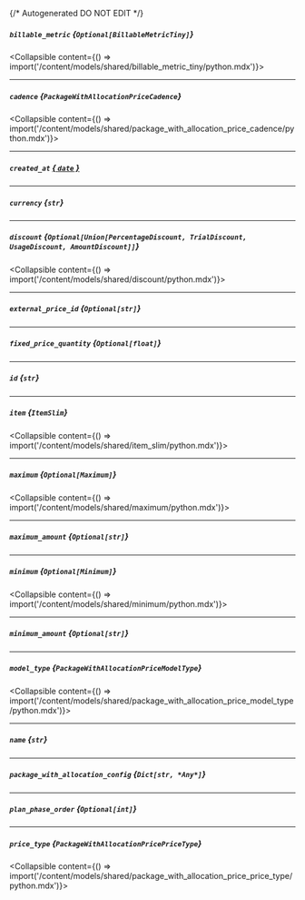 {/* Autogenerated DO NOT EDIT  */}

##### `billable_metric` *{`Optional[BillableMetricTiny]`}*
<Collapsible content={() => import('/content/models/shared/billable_metric_tiny/python.mdx')}>
</Collapsible>

---
##### `cadence` *{`PackageWithAllocationPriceCadence`}*
<Collapsible content={() => import('/content/models/shared/package_with_allocation_price_cadence/python.mdx')}>
</Collapsible>

---
##### `created_at` [*{ `date` }*](https://docs.python.org/3/library/datetime.html#date-objects)

---
##### `currency` *{`str`}*

---
##### `discount` *{`Optional[Union[PercentageDiscount, TrialDiscount, UsageDiscount, AmountDiscount]]`}*
<Collapsible content={() => import('/content/models/shared/discount/python.mdx')}>
</Collapsible>

---
##### `external_price_id` *{`Optional[str]`}*

---
##### `fixed_price_quantity` *{`Optional[float]`}*

---
##### `id` *{`str`}*

---
##### `item` *{`ItemSlim`}*
<Collapsible content={() => import('/content/models/shared/item_slim/python.mdx')}>
</Collapsible>

---
##### `maximum` *{`Optional[Maximum]`}*
<Collapsible content={() => import('/content/models/shared/maximum/python.mdx')}>
</Collapsible>

---
##### `maximum_amount` *{`Optional[str]`}*

---
##### `minimum` *{`Optional[Minimum]`}*
<Collapsible content={() => import('/content/models/shared/minimum/python.mdx')}>
</Collapsible>

---
##### `minimum_amount` *{`Optional[str]`}*

---
##### `model_type` *{`PackageWithAllocationPriceModelType`}*
<Collapsible content={() => import('/content/models/shared/package_with_allocation_price_model_type/python.mdx')}>
</Collapsible>

---
##### `name` *{`str`}*

---
##### `package_with_allocation_config` *{`Dict[str, *Any*]`}*

---
##### `plan_phase_order` *{`Optional[int]`}*

---
##### `price_type` *{`PackageWithAllocationPricePriceType`}*
<Collapsible content={() => import('/content/models/shared/package_with_allocation_price_price_type/python.mdx')}>
</Collapsible>

